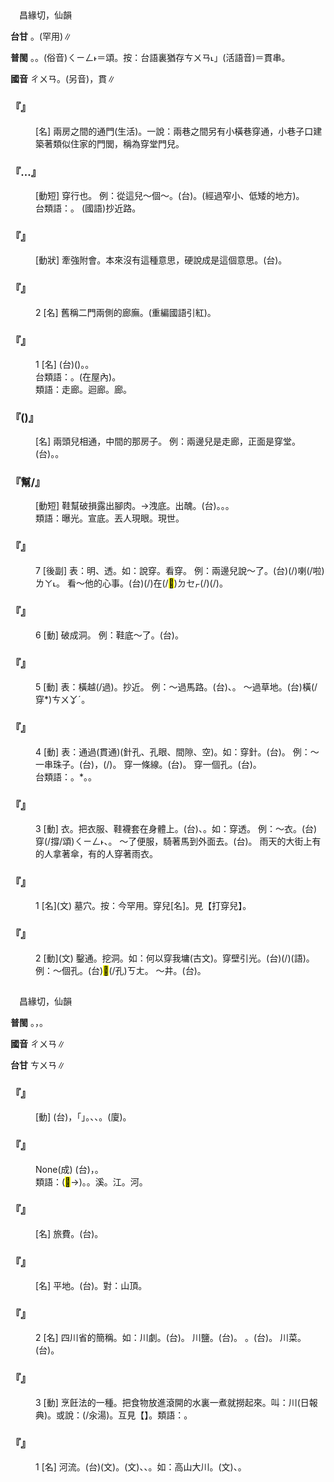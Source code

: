 
=={{ruby|穿|ㄔㄨㄢ}}==

　昌緣切，仙韻

'''台甘''' {{ruby|(文)|ㄘㄨㄢ}}。{{ruby|(語)|ㄑㄧㄥ˫}}{{ruby|、|ㄘㆭ}}{{ruby|。|ㄘㆭ˪}}(罕用)∥

'''普閩''' {{ruby|(文)|ㄘㄨㄢ}}。{{ruby|(白)|ㄘㆭ}}。(俗音)<rt>ㄑㄧㄥ˫</rt>＝頌。按：台語裏猶存{{ruby|「|ㄍㄨㄢ˪}}<rt>ㄘㄨㄢ˪</rt>」(活語音)＝貫串。

'''國音''' <rt>ㄔㄨㄢ</rt>。(另音){{ruby|(文)|ㄔㄨㄢˋ}}，貫{{ruby|穿|ㄔㄨㄢˋ}}∥

    

==='''『{{ruby|穿|ㄔㄨㄢ}}{{ruby|堂|ㄊㄤˊ}}{{ruby|門|ㄇㄣˊ}}{{ruby|兒|ㄦ}}』'''===
: [名] 兩房之間的通門(生活)。一說：兩巷之間另有小橫巷穿通，小巷子口建築著類似住家的門閭，稱為穿堂門兒。
    

==='''『{{ruby|打|ㄉㄚˇ}}…{{ruby|穿|ㄔㄨㄢ}}{{ruby|兒|ㄦ}}』'''===
: [動短] 穿行也。 例：從這兒～個～。(台){{ruby|對|ㄉㄨㄧ˪}}{{ruby|<mark>&#xf8f7a;</mark>|ㄐㄧㄚ}}{{ruby|<mark>&#xf8fb8;</mark>|ㄋㆭ˪}}{{ruby|過|ㄍㄨㆤ˪}}{{ruby|/|ㄍㆤ˪}}{{ruby|去|·ㄎㄧ˪}}。(經過窄小、低矮的地方)。
:台類語：{{ruby|斬|ㄗㆩˋ}}。 (國語)抄近路。
:
    

==='''『{{ruby|穿|ㄔㄨㄢ}}{{ruby|鑿|ㄗㄨㄛˋ}}』'''===
: [動狀] 牽強附會。本來沒有這種意思，硬說成是這個意思。(台){{ruby|牽|ㄎㄧㄢ}}{{ruby|強|ㄍㄧㆲˊ}}{{ruby|附|ㄏㄨ˪}}{{ruby|會|ㄏㄨㆤ˫}}。
    

==='''『{{ruby|穿|ㄔㄨㄢ}}{{ruby|廊|ㄌㄤˊ}}』'''===
:2  [名] 舊稱二門兩側的廊廡。(重編國語引紅)。
    

==='''『{{ruby|穿|ㄔㄨㄢ}}{{ruby|廊|ㄌㄤˊ}}』'''===
:1  [名] (台){{ruby|房|ㄅㄤˊ}}{{ruby|屋|ㆦㆶ}}{{ruby|外|ㆣㄨㄚ˫}}{{ruby|面|ㆠㄧㄣ˫}}{{ruby|有|ㄨ˫}}{{ruby|遮|ㄐㄧㄚ}}{{ruby|/|ㆢㄧㄚ}}{{ruby|/|ㄌㄧㄚ}}{{ruby|蓋|ㄎㆰ˪}}({{ruby|厝|ㄘㄨ˫}}{{ruby|頂|ㄉㄧㄥˋ}}){{ruby|無|ㆠㄜˊ}}{{ruby|壁|ㄅㄧㄚㆷ}}{{ruby|丌|ㆤ}}{{ruby|通|ㄊㆲ}}{{ruby|路|ㄌㆦ˫}}。{{ruby|過|ㄍㆤ˪}}{{ruby|/|ㄍㄨㆤ˪}}{{ruby|水|ㄗㄨㄧˋ}}。
:台類語：{{ruby|巷|ㄏㄤ˫}}{{ruby|路|ㄌㆦ˫}}。(在屋內)。
:
:類語：走廊。迴廊。廊{{ruby|廡|ㄨˇ}}。
:
    

==='''『{{ruby|穿|ㄔㄨㄢ}}{{ruby|堂|ㄊㄤˊ}}({{ruby|兒|ㄦ}})』'''===
: [名] 兩頭兒相通，中間的那房子。 例：兩邊兒是走廊，正面是穿堂。(台){{ruby|中|ㄉㄧㆲ}}{{ruby|房|ㄅㄤˊ}}。{{ruby|中|ㄉㄧㆲ}}{{ruby|間|ㄍㄧㄥ}}。
    

==='''『{{ruby|穿|ㄔㄨㄢ}}幫/{{ruby|梆|ㄅㄤ}}』'''===
: [動短] 鞋幫破損露出腳肉。→洩底。出醜。(台){{ruby|漏|ㄌㄠ˪}}{{ruby|氣|ㄎㄨㄧ˪}}。{{ruby|歹|ㄆㄞˋ}}{{ruby|/|ㄆㆮˋ}}{{ruby|看|ㄎㄨㆩ˪}}。{{ruby|現|ㄏㄧㄢ˫}}{{ruby|示|ㄒㄧ˪}}。
:類語：曝光。宣底。丟人現眼。現世。
:
    

==='''『{{ruby|穿|ㄔㄨㄢ}}』'''===
:7  [後副] 表：明、透。如：說穿。看穿。 例：兩邊兒說～了。(台){{ruby|雙|ㄒㄧㄤ}}{{ruby|爿|ㄅㄧㄥˊ}}{{ruby|攏|ㄌㆲˋ}}{{ruby|講|ㄍㆲˋ}}{{ruby|→|ㄍㆲ}}{{ruby|明|ㄅㄧㄥˊ}}{{ruby|白|ㄅㄧㆤㆶ ͘}}(/{{ruby|好|ㄏㄜˋ}}{{ruby|勢|ㄙㆤ˪}})喇(/啦)<rt>ㄌㄚ˪</rt>。 看～他的心事。(台){{ruby|看|ㄎㄨㆩ˪}}{{ruby|通|ㄊㄤ˪}}(/{{ruby|透|ㄊㄠˋ}}){{ruby|過|ㄍㄨㆤ˪}}{{ruby|/|ㄍㆤ˪}}{{ruby|伊|ㄧ}}{{ruby|丌|ㆤ}}{{ruby|心|ㄒㄧㆬ}}{{ruby|底|ㄉㄨㆤˋ}}{{ruby|/|ㄉㆤˋ}}在(/<mark>&#xf9549;</mark>)<rt>ㄉㆤㆷ</rt>{{ruby|想|ㄒㄧㆫ˫}}{{ruby|/|ㄒㄧㆧ˫}}{{ruby|丌|ㆤ}}{{ruby|載|ㄉㄞ˫}}(/{{ruby|戴|ㄉㄞ˪}}){{ruby|事|ㄐㄧˋ}}(/{{ruby|事|ㄉㄞ˫}}{{ruby|情|ㄐㄧ˪}})。
    

==='''『{{ruby|穿|ㄔㄨㄢ}}』'''===
:6  [動] 破成洞。 例：鞋底～了。(台){{ruby|鞋|ㄨㆤˊ}}{{ruby|/|ㆤˊ}}{{ruby|底|ㄉㄨㆤˋ}}{{ruby|/|ㄉㆤˋ}}{{ruby|破|ㄆㄨㄚ˪}}{{ruby|一|ㄐㄧㆵ ͘}}{{ruby|孔|ㄎㄤ}}。
    

==='''『{{ruby|穿|ㄔㄨㄢ}}』'''===
:5  [動] 表：橫越(/過)。抄近。 例：～過馬路。(台){{ruby|跳|ㄊㄧㄠ˪}}{{ruby|過|ㄍㆤ˪}}{{ruby|/|ㄍㄨㆤ˪}}{{ruby|大|ㄉㄨㄚ˫}}{{ruby|路|ㄌㆦ˫}}、{{ruby|斬|ㄗㆩˋ}}{{ruby|過|ㄍㄨㆤ˪}}{{ruby|/|ㄍㆤ˪}}{{ruby|大|ㄉㄨㄚ˫}}{{ruby|車|ㄑㄧㄚ}}{{ruby|路|ㄌㆦ˫}}。 ～過草地。(台)橫(/穿*)<rt>ㄘㄨㆩˊ</rt>{{ruby|過|ㄍㆤ˪}}{{ruby|/|ㄍㄨㆤ˪}}{{ruby|草|ㄘㄠˋ}}{{ruby|埔|ㄅㆦ}}{{ruby|仔|ㄚ}}。
    

==='''『{{ruby|穿|ㄔㄨㄢ}}』'''===
:4  [動] 表：通過(貫通)(針孔、孔眼、間隙、空)。如：穿針。(台){{ruby|引|ㄧㄣˋ}}{{ruby|線|ㄙㄨㆩ˪}}{{ruby|穿|ㄘㆭ}}{{ruby|過|ㄍㄨㆤ˪}}{{ruby|/|ㄍㆤ˪}}{{ruby|針|ㄗㆰ}}{{ruby|/|ㄐㄧㆰ}}。 例：～一串珠子。(台){{ruby|用|ㄧㆲ˫}}{{ruby|/|ㄧㄥ˫}}{{ruby|線|ㄙㄨㆩ˪}}{{ruby|穿|ㄘㆭ}}{{ruby|過|ㄍㄨㆤ˪}}{{ruby|/|ㄍㆤ˪}}{{ruby|一|ㄐㄧㆵ ͘}}{{ruby|粒|ㄌㄧㄚㆴ ͘}}{{ruby|一|ㄐㄧㆵ ͘}}{{ruby|粒|ㄌㄧㄚㆴ ͘}}{{ruby|丌|ㆤ}}{{ruby|珠|ㄗㄨ}}{{ruby|仔|ㄚ}}{{ruby|穿|ㄘㆭ}}{{ruby|歸|ㄍㄨㄧ}}{{ruby|串|ㄘㄨㄢ˪}}，{{ruby|穿|ㄘㆭ}}{{ruby|做|ㄗㄨㆤ˪}}{{ruby|/|ㄗㄜ˪}}{{ruby|一|ㄐㄧㆵ ͘}}{{ruby|串|ㄘㄨㄢ˪}}(/{{ruby|一|ㄐㄧㆵ}}{{ruby|綰|ㄍㄨㆩ˫}})。 穿一條線。(台){{ruby|穿|ㄘㆭ}}{{ruby|一|ㄐㄧㆵ ͘}}{{ruby|條|ㄉㄧㄠˊ}}{{ruby|線|ㄙㄨㆩ˪}}。 穿一個孔。(台){{ruby|鑽|ㄗㆭ˪}}{{ruby|一|ㄐㄧㆵ ͘}}{{ruby|個|ㆤˊ}}{{ruby|孔|ㄎㄤ}}。
:台類語：{{ruby|穿|ㄘㆭ}}。{{ruby|攮|ㄋㆭ}}*。{{ruby|鑽|ㄗㆭ˪}}。
:
    

==='''『{{ruby|穿|ㄔㄨㄢ}}』'''===
:3  [動] {{ruby|著|ㄓㄨㄛˊ}}衣。把衣服、鞋襪套在身體上。(台){{ruby|將|ㄐㄧㆲ}}{{ruby|手|ㄑㄧㄨˋ}}、{{ruby|腿|ㄊㄨㄧˋ}}{{ruby|伸|ㄘㄨㄣ}}{{ruby|入|ㆢㄧㆴ ͘}}{{ruby|/|ㄌㄧㆴ ͘}}{{ruby|襪|ㆠㆤㆷ ͘}}{{ruby|/|ㆠㄨㆤㆷ ͘}}{{ruby|仔|ㄚ}}。如：穿透。 例：～衣{{ruby|裳|ㄕㄤ}}。(台)穿(/撐/頌)<rt>ㄑㄧㄥ˫</rt>{{ruby|衫|ㄙㆩ}}、{{ruby|穿|ㄑㄧㄥ˫}}{{ruby|鞋|ㆤˊ}}{{ruby|/|ㄨㆤˊ}}。 ～了便服，騎著馬到外面去。(台){{ruby|穿|ㄑㄧㄥ˫}}{{ruby|便|ㄅㄧㄢ˫}}{{ruby|衣|ㄧ}}{{ruby|騎|ㄎㄧㄚˊ}}{{ruby|馬|ㄅㆤˋ}}{{ruby|出|ㄘㄨㆵ ͘}}{{ruby|去|·ㄎㄧ˪}}{{ruby|外|ㆣㄨㄚ˫}}{{ruby|面|ㆠㄧㄣ˫}}。 雨天的大街上有的人拿著傘，有的人穿著雨衣。
    

==='''『{{ruby|穿|ㄔㄨㄢ}}』'''===
:1  [名](文) 墓穴。按：今罕用。穿兒[名]。見【打穿兒】。
    

==='''『{{ruby|穿|ㄔㄨㄢ}}』'''===
:2  [動](文) 鑿通。挖洞。如：何以穿我墉(古文)。穿壁引光。(台){{ruby|鑽|ㄗㆭ˪}}(/{{ruby|摀|ㆦˋ}}){{ruby|壁|ㄅㄧㄚㆷ}}{{ruby|引|ㄧㄣˋ}}{{ruby|光|ㄍㆭ}}{{ruby|線|ㄙㄨㆩ˪}}(語)。 例：～個孔。(台){{ruby|鑽|ㄗㆭ˪}}{{ruby|一|ㄐㄧㆵ ͘}}{{ruby|個|ㆤˊ}}<mark>&#xf9065;</mark>(/孔)<rt>ㄎㄤ</rt>。 ～井。(台){{ruby|掘|ㄍㄨㆵ ͘}}{{ruby|井|ㄐㆪˋ}}{{ruby|/|ㄗㆥˋ}}。
    

=={{ruby|川|ㄔㄨㄢ}}==

　昌緣切，仙韻

'''普閩''' {{ruby|(文)|ㄘㄨㄢ}}。{{ruby|(白)|ㄘㆭ}}，{{ruby|尻|ㄎㄚ}}{{ruby|川|ㄘㆭ}}。

'''國音''' <rt>ㄔㄨㄢ</rt>∥

'''台甘''' <rt>ㄘㄨㄢ</rt>∥

    

==='''『{{ruby|常|ㄔㄤˊ}}{{ruby|川|ㄔㄨㄢ}}』'''===
: [動] (台){{ruby|溪|ㄎㄨㆤ}}{{ruby|/|ㄎㆤ}}{{ruby|河|ㄏㄜˊ}}{{ruby|丌|ㆤ}}{{ruby|水|ㄗㄨㄧˋ}}{{ruby|流|ㄌㄧㄠˊ}}{{ruby|無|ㆠㄜˊ}}{{ruby|停|ㄊㄧㄥˊ}}{{ruby|無|ㆠㄜˊ}}{{ruby|休|ㄏㄧㄨ}}{{ruby|息|ㄒㄧㆤㆶ}}，{{ruby|所|ㄙㆦˋ}}{{ruby|以|ㄧˋ}}{{ruby|經|ㄍㄧㄥ}}{{ruby|常|ㄒㄧㆲˊ}}{{ruby|不|ㄅㄨㆵ}}{{ruby|斷|ㄉㄨㄢ˫}}{{ruby|叫|ㄍㄧㄜ˪}}{{ruby|作|ㄗㄜ˪}}「{{ruby|常|ㄔㄤˊ}}{{ruby|川|ㄔㄨㄢ}}」。{{ruby|經|ㄍㄧㄥ}}{{ruby|常|ㄒㄧㆲˊ}}、{{ruby|繼|ㄍㆤ˪}}{{ruby|續|ㄒㄧㆦㆶ ͘}}{{ruby|無|ㆠㄜˊ}}{{ruby|停|ㄊㄧㄥˊ}}、{{ruby|定|ㄉㄧㆩ˫}}{{ruby|定|ㄉㄧㆩ˫}}。(廈){{ruby|甲|ㄍㄚㆷ}}{{ruby|長|ㄉㆭˊ}}。
    

==='''『{{ruby|川|ㄔㄨㄢ}}{{ruby|流|ㄌㄧㄡˊ}}{{ruby|不|ㄅㄨˋ}}{{ruby|息|ㄒㄧˊ}}』'''===
: None(成) (台){{ruby|像|ㄑㄧㆫ˫}}{{ruby|/|ㄑㄧㆧ˫}}{{ruby|溪|ㄎㄨㆤ}}{{ruby|/|ㄎㆤ}}{{ruby|水|ㄗㄨㄧˋ}}{{ruby|相|ㄒㄧㄜ}}{{ruby|/|ㄙㆩ}}{{ruby|續|ㄙㄨㄚ˪}}{{ruby|流|ㄌㄠˊ}}，{{ruby|繼|ㄍㆤ˪}}{{ruby|續|ㄒㄧㆦㆶ ͘}}{{ruby|無|ㆠㄜˊ}}{{ruby|斷|ㄉㄨㄢ˫}}{{ruby|絕|ㄗㄨㄚㆵ ͘}}{{ruby|丌|ㆤ}}{{ruby|意|ㄧ˪}}{{ruby|思|ㄙㄨ˪}}。
:類語：(<mark>&#xf9ef5;</mark>→){{ruby|川|ㄑㄩㄢ}}。{{ruby|泉|ㄑㄩㄢˊ}}。溪。江。河。
:
    

==='''『{{ruby|川|ㄔㄨㄢ}}{{ruby|資|ㄗ}}』'''===
: [名] 旅費。(台){{ruby|旅|ㄌㄧˋ}}{{ruby|/|ㄌㄨˋ}}{{ruby|費|ㄏㄨㄧ˪}}。
    

==='''『{{ruby|平|ㄆㄧㄥˊ}}{{ruby|川|ㄔㄨㄢ}}』'''===
: [名] 平地。(台){{ruby|平|ㄅㆪˊ}}{{ruby|/|ㄅㆥˊ}}{{ruby|地|ㄉㄨㆤ˫}}{{ruby|/|ㄉㆤ˫}}。對：山頂。
    

==='''『{{ruby|川|ㄔㄨㄢ}}』'''===
:2  [名] 四川省的簡稱。如：川劇。(台){{ruby|四|ㄙㄨ˪}}{{ruby|川|ㄘㄨㄢ}}{{ruby|戲|ㄏㄧ˪}}。 川鹽。(台){{ruby|四|ㄙㄨ˪}}{{ruby|川|ㄘㄨㄢ}}{{ruby|出|ㄘㄨㆵ}}{{ruby|產|ㄙㄢˋ}}{{ruby|丌|ㆤ}}{{ruby|井|ㄗㆥˋ}}{{ruby|/|ㄐㆪˋ}}{{ruby|鹽|ㄧㆰˊ}}。 {{ruby|川|ㄘㄨㄢ}}{{ruby|芎|ㄑㄩㄥˊ}}。(台){{ruby|四|ㄙㄨ˪}}{{ruby|川|ㄘㄨㄢ}}{{ruby|出|ㄘㄨㆵ}}{{ruby|產|ㄙㄢˋ}}{{ruby|丌|ㆤ}}{{ruby|中|ㄉㄧㆲ}}{{ruby|藥|ㄧㄜㆷ ͘}}{{ruby|藥|ㄧㄜㆷ ͘}}{{ruby|名|ㄇㄧㄚˊ}}。 川菜。(台){{ruby|四|ㄙㄨ˪}}{{ruby|川|ㄘㄨㄢ}}{{ruby|丌|ㆤ}}{{ruby|料|ㄌㄧㄠ˫}}{{ruby|理|ㄌㄧˋ}}。
    

==='''『{{ruby|川|ㄔㄨㄢ}}』'''===
:3  [動] 烹飪法的一種。把食物放進滾開的水裏一煮就撈起來。叫：川(日報典)。或說：{{ruby|汆|ㄘㄨㄢ}}(/汆湯)。互見【{{ruby|汆|ㄘㄨㄢ}}】。類語：{{ruby|涮|ㄕㄨㄢˋ}}。
    

==='''『{{ruby|川|ㄔㄨㄢ}}』'''===
:1  [名] 河流。(台)(文){{ruby|川|ㄘㄨㄢ}}。(文){{ruby|河|ㄏㄜˊ}}{{ruby|流|ㄌㄧㄨˊ}}、{{ruby|溪|ㄎㄨㆤ}}{{ruby|/|ㄎㆤ}}{{ruby|河|ㄏㄜˊ}}、{{ruby|流|ㄌㄠˊ}}{{ruby|水|ㄗㄨㄧˋ}}。如：高山大川。(文){{ruby|高|ㄍㄨㄢˊ}}{{ruby|山|ㄙㄨㆩ}}、{{ruby|大|ㄉㄨㄚ˫}}{{ruby|條|ㄉㄧㄠˊ}}{{ruby|溪|ㄎㄨㆤ}}{{ruby|/|ㄎㆤ}}。
    
